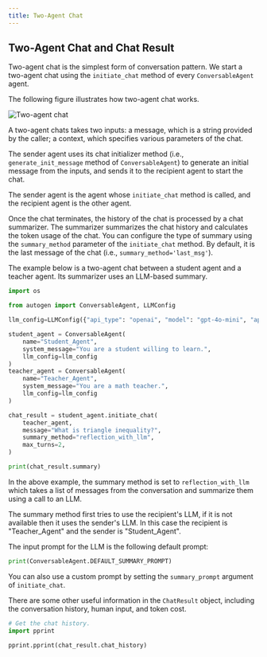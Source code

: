 ```yaml
---
title: Two-Agent Chat
---
```


## Two-Agent Chat and Chat Result

Two-agent chat is the simplest form of conversation pattern.
We start a two-agent chat using the `initiate_chat` method of every `ConversableAgent` agent.

The following figure illustrates how two-agent chat works.

![Two-agent chat](../assets/two-agent-chat.png)

A two-agent chats takes two inputs: a message, which is a string provided by the caller; a context, which specifies various parameters of the chat.

The sender agent uses its chat initializer method (i.e., `generate_init_message` method of `ConversableAgent`) to generate an initial message from the inputs, and sends it to the recipient agent to start the chat.

The sender agent is the agent whose `initiate_chat` method is called, and the recipient agent is the other agent.

Once the chat terminates, the history of the chat is processed by a chat summarizer. The summarizer summarizes the chat history and calculates the token usage of the chat. You can configure the type of summary using the `summary_method` parameter of the `initiate_chat` method. By default, it is the last message of the chat (i.e., `summary_method='last_msg'`).

The example below is a two-agent chat between a student agent and a teacher agent. Its summarizer uses an LLM-based summary.

```python
import os

from autogen import ConversableAgent, LLMConfig

llm_config=LLMConfig({"api_type": "openai", "model": "gpt-4o-mini", "api_key": os.environ["OPENAI_API_KEY"]})

student_agent = ConversableAgent(
    name="Student_Agent",
    system_message="You are a student willing to learn.",
    llm_config=llm_config
)
teacher_agent = ConversableAgent(
    name="Teacher_Agent",
    system_message="You are a math teacher.",
    llm_config=llm_config
)

chat_result = student_agent.initiate_chat(
    teacher_agent,
    message="What is triangle inequality?",
    summary_method="reflection_with_llm",
    max_turns=2,
)

print(chat_result.summary)
```

In the above example, the summary method is set to `reflection_with_llm` which takes a list of messages from the conversation and summarize them  using a call to an LLM.

The summary method first tries to use the recipient's LLM, if it is not available then it uses the sender's LLM. In this case the recipient is "Teacher_Agent" and the sender is "Student_Agent".

The input prompt for the LLM is the following default prompt:

```python
print(ConversableAgent.DEFAULT_SUMMARY_PROMPT)
```

You can also use a custom prompt by setting the `summary_prompt` argument of `initiate_chat`.

There are some other useful information in the `ChatResult` object, including the conversation history, human input, and token cost.

```python
# Get the chat history.
import pprint

pprint.pprint(chat_result.chat_history)
```
